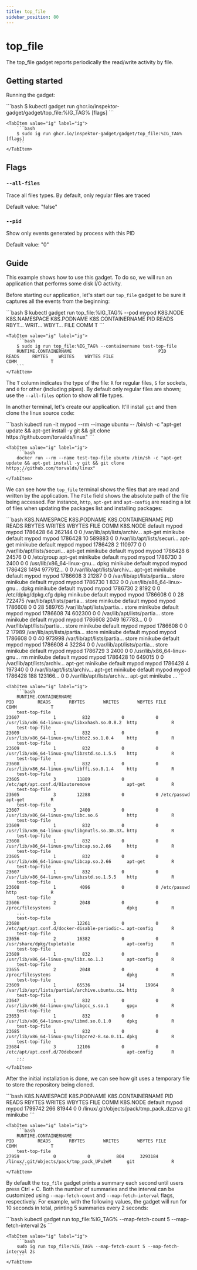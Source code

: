 ```yaml
---
title: top_file
sidebar_position: 80
---
```



# top_file

The top_file gadget reports periodically the read/write activity by file.

## Getting started

Running the gadget:

<Tabs groupId="env">
    <TabItem value="kubectl-gadget" label="kubectl gadget">
        ```bash
        $ kubectl gadget run ghcr.io/inspektor-gadget/gadget/top_file:%IG_TAG% [flags]
        ```
    </TabItem>

    <TabItem value="ig" label="ig">
        ```bash
        $ sudo ig run ghcr.io/inspektor-gadget/gadget/top_file:%IG_TAG% [flags]
        ```
    </TabItem>
</Tabs>

## Flags

### `--all-files`

Trace all files types. By default, only regular files are traced

Default value: "false"

### `--pid`

Show only events generated by process with this PID

Default value: "0"

## Guide

This example shows how to use this gadget. To do so, we will run an application
that performs some disk I/O activity.

Before starting our application, let's start our `top_file` gadget to be sure it
captures all the events from the beginning:

<Tabs groupId="env">
    <TabItem value="kubectl-gadget" label="kubectl gadget">
        ```bash
        $ kubectl gadget run top_file:%IG_TAG% --pod mypod
        K8S.NODE     K8S.NAMESPACE          K8S.PODNAME            K8S.CONTAINERNAME               PID  READS RBYT… WRIT… WBYT… FILE                  COMM             T
        ```
    </TabItem>

    <TabItem value="ig" label="ig">
        ```bash
        $ sudo ig run top_file:%IG_TAG% --containername test-top-file
        RUNTIME.CONTAINERNAME                                 PID      READS     RBYTES    WRITES    WBYTES FILE                                COMM             T
        ```
    </TabItem>
</Tabs>

The `T` column indicates the type of the file: `R` for regular files, `S` for
sockets, and `O` for other (including pipes). By default only regular files are
shown; use the `--all-files` option to show all file types.

In another terminal, let's create our application. It'll install `git` and then
clone the linux source code:

<Tabs groupId="env">
    <TabItem value="kubectl-gadget" label="kubectl gadget">
        ```bash
        kubectl run -it mypod --rm --image ubuntu -- /bin/sh -c "apt-get update && apt-get install -y git && git clone https://github.com/torvalds/linux"
        ```
    </TabItem>

    <TabItem value="ig" label="ig">
        ```bash
        docker run --rm --name test-top-file ubuntu /bin/sh -c "apt-get update && apt-get install -y git && git clone https://github.com/torvalds/linux"
        ```
    </TabItem>
</Tabs>

We can see how the `top_file` terminal shows the files that are read and written
by the application. The `File` field shows the absolute path of the file being
accessed. For instance, `http`, `apt-get` and `apt-config` are reading a lot
of files when updating the packages list and installing packages:

<Tabs groupId="env">
    <TabItem value="kubectl-gadget" label="kubectl gadget">
        ```bash
		K8S.NAMESPACE               K8S.PODNAME                 K8S.CONTAINERNAME                       PID    READS  RBYTES  WRITES  WBYTES FILE                       COMM            K8S.NODE
        default                     mypod                       mypod                               1786428       64  262144       0       0 /var/lib/apt/lists/archiv… apt-get         minikube
        default                     mypod                       mypod                               1786428       10  589883       0       0 /var/lib/apt/lists/securi… apt-get         minikube
        default                     mypod                       mypod                               1786428        2  110977       0       0 /var/lib/apt/lists/securi… apt-get         minikube
        default                     mypod                       mypod                               1786428        6   24576       0       0 /etc/group                 apt-get         minikube
        default                     mypod                       mypod                               1786730        3    2400       0       0 /usr/lib/x86_64-linux-gnu… dpkg            minikube
        default                     mypod                       mypod                               1786428     1494 977912…       0       0 /var/lib/apt/lists/archiv… apt-get         minikube
        default                     mypod                       mypod                               1786608        3   21287       0       0 /var/lib/apt/lists/partia… store           minikube
        default                     mypod                       mypod                               1786730        1     832       0       0 /usr/lib/x86_64-linux-gnu… dpkg            minikube
        default                     mypod                       mypod                               1786730        2    8192       0       0 /etc/dpkg/dpkg.cfg         dpkg            minikube
        default                     mypod                       mypod                               1786608        0       0      28  722475 /var/lib/apt/lists/partia… store           minikube
        default                     mypod                       mypod                               1786608        0       0      28  589765 /var/lib/apt/lists/partia… store           minikube
        default                     mypod                       mypod                               1786608       74  602300       0       0 /var/lib/apt/lists/partia… store           minikube
        default                     mypod                       mypod                               1786608     2049 167783…       0       0 /var/lib/apt/lists/partia… store           minikube
        default                     mypod                       mypod                               1786608        0       0       2   17989 /var/lib/apt/lists/partia… store           minikube
        default                     mypod                       mypod                               1786608        0       0      40  973998 /var/lib/apt/lists/partia… store           minikube
        default                     mypod                       mypod                               1786608        4   32284       0       0 /var/lib/apt/lists/partia… store           minikube
        default                     mypod                       mypod                               1786729        3    2400       0       0 /usr/lib/x86_64-linux-gnu… rm              minikube
        default                     mypod                       mypod                               1786428       10  649015       0       0 /var/lib/apt/lists/archiv… apt-get         minikube
        default                     mypod                       mypod                               1786428        4  197340       0       0 /var/lib/apt/lists/archiv… apt-get         minikube
        default                     mypod                       mypod                               1786428      188 123166…       0       0 /var/lib/apt/lists/archiv… apt-get         minikube
        ...
        ```
    </TabItem>

    <TabItem value="ig" label="ig">
        ```bash
		RUNTIME.CONTAINERNAME                                                PID         READS       RBYTES       WRITES       WBYTES FILE                                          COMM             T
        test-top-file                                                      23607             1          832            0            0 /usr/lib/x86_64-linux-gnu/libxxhash.so.0.8.2  http             R
        test-top-file                                                      23609             1          832            0            0 /usr/lib/x86_64-linux-gnu/libbz2.so.1.0.4     http             R
        test-top-file                                                      23609             1          832            0            0 /usr/lib/x86_64-linux-gnu/libzstd.so.1.5.5    http             R
        test-top-file                                                      23608             1          832            0            0 /usr/lib/x86_64-linux-gnu/libffi.so.8.1.4     http             R
        test-top-file                                                      23605             3        11889            0            0 /etc/apt/apt.conf.d/01autoremove              apt-get          R
        test-top-file                                                      23605             3        12288            0            0 /etc/passwd                                   apt-get          R
        test-top-file                                                      23607             3         2400            0            0 /usr/lib/x86_64-linux-gnu/libc.so.6           http             R
        test-top-file                                                      23609             1          832            0            0 /usr/lib/x86_64-linux-gnu/libgnutls.so.30.37… http             R
        test-top-file                                                      23608             1          832            0            0 /usr/lib/x86_64-linux-gnu/libcap.so.2.66      http             R
        test-top-file                                                      23605             1          832            0            0 /usr/lib/x86_64-linux-gnu/libcap.so.2.66      apt-get          R
        test-top-file                                                      23607             1          832            0            0 /usr/lib/x86_64-linux-gnu/libzstd.so.1.5.5    http             R
        test-top-file                                                      23608             1         4096            0            0 /etc/passwd                                   http             R
        test-top-file                                                      23606             2         2048            0            0 /proc/filesystems                             dpkg             R
        ...
        test-top-file                                                      23680             3        12261            0            0 /etc/apt/apt.conf.d/docker-disable-periodic-… apt-config       R
        test-top-file                                                      23656             2        16382            0            0 /usr/share/dpkg/tupletable                    apt-config       R
        test-top-file                                                      23689             1          832            0            0 /usr/lib/x86_64-linux-gnu/libz.so.1.3         apt-config       R
        test-top-file                                                      23655             2         2048            0            0 /proc/filesystems                             dpkg             R
        test-top-file                                                      23609             1        65536           14        19964 /var/lib/apt/lists/partial/archive.ubuntu.co… http             R
        test-top-file                                                      23647             1          832            0            0 /usr/lib/x86_64-linux-gnu/libgcc_s.so.1       gpgv             R
        test-top-file                                                      23653             1          832            0            0 /usr/lib/x86_64-linux-gnu/libmd.so.0.1.0      dpkg             R
        test-top-file                                                      23685             1          832            0            0 /usr/lib/x86_64-linux-gnu/libpcre2-8.so.0.11… dpkg             R
        test-top-file                                                      23684             3        12106            0            0 /etc/apt/apt.conf.d/70debconf                 apt-config       R
        ...
        ```
    </TabItem>
</Tabs>

After the initial installation is done, we can see how git uses a temporary file
to store the repository being cloned.

<Tabs groupId="env">
    <TabItem value="kubectl-gadget" label="kubectl gadget">
        ```bash
        K8S.NAMESPACE               K8S.PODNAME                 K8S.CONTAINERNAME                       PID    READS  RBYTES  WRITES  WBYTES FILE                                      COMM            K8S.NODE
        default                     mypod                       mypod                               1799742      266   81944       0       0 /linux/.git/objects/pack/tmp_pack_dzzrva  git             minikube
	    ```
    </TabItem>

    <TabItem value="ig" label="ig">
        ```bash
        RUNTIME.CONTAINERNAME                                                PID         READS       RBYTES       WRITES       WBYTES FILE                                          COMM             T
        test-top-file                                                      27959             0            0          804      3293184 /linux/.git/objects/pack/tmp_pack_UPu2eM      git              R
         ```
    </TabItem>
</Tabs>

By default the `top_file` gadget prints a summary each second until users press
Ctrl + C. Both the number of summaries and the interval can be customized using
`--map-fetch-count` and `--map-fetch-interval` flags, respectively. For example,
with the following values, the gadget will run for 10 seconds in total, printing
5 summaries every 2 seconds:

<Tabs groupId="env">
    <TabItem value="kubectl-gadget" label="kubectl gadget">
        ```bash
        kubectl gadget run top_file:%IG_TAG% --map-fetch-count 5 --map-fetch-interval 2s
        ```
    </TabItem>

    <TabItem value="ig" label="ig">
        ```bash
        sudo ig run top_file:%IG_TAG% --map-fetch-count 5 --map-fetch-interval 2s
        ```
    </TabItem>
</Tabs>
